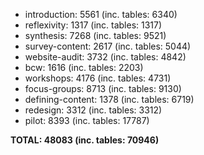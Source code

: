 
* introduction: 5561 (inc. tables: 6340)
* reflexivity: 1317 (inc. tables: 1317)
* synthesis: 7268 (inc. tables: 9521)
* survey-content: 2617 (inc. tables: 5044)
* website-audit: 3732 (inc. tables: 4842)
* bcw: 1616 (inc. tables: 2203)
* workshops: 4176 (inc. tables: 4731)
* focus-groups: 8713 (inc. tables: 9130)
* defining-content: 1378 (inc. tables: 6719)
* redesign: 3312 (inc. tables: 3312)
* pilot: 8393 (inc. tables: 17787)

**TOTAL: 48083 (inc. tables: 70946)**
